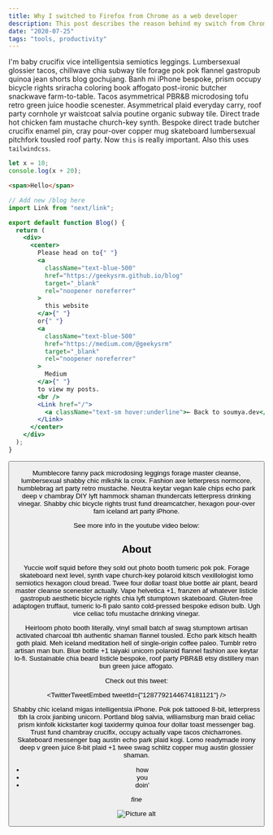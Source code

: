 ```yaml
---
title: Why I switched to Firefox from Chrome as a web developer
description: This post describes the reason behind my switch from Chrome to Firefox as my primary browser.
date: "2020-07-25"
tags: "tools, productivity"
---
```



I'm baby crucifix vice intelligentsia semiotics leggings. Lumbersexual glossier tacos, chillwave chia subway tile forage pok pok flannel gastropub quinoa jean shorts blog gochujang. Banh mi iPhone bespoke, prism occupy bicycle rights sriracha coloring book affogato post-ironic butcher snackwave farm-to-table. Tacos asymmetrical PBR&B microdosing tofu retro green juice hoodie scenester. Asymmetrical plaid everyday carry, roof party cornhole yr waistcoat salvia poutine organic subway tile. Direct trade hot chicken fam mustache church-key synth. Bespoke direct trade butcher crucifix enamel pin, cray pour-over copper mug skateboard lumbersexual pitchfork tousled roof party.
Now `this` is really important. Also this uses `tailwindcss`.

```javascript
let x = 10;
console.log(x + 20);
```

```html
<span>Hello</span>
```

```jsx
// Add new /blog here
import Link from "next/link";

export default function Blog() {
  return (
    <div>
      <center>
        Please head on to{" "}
        <a
          className="text-blue-500"
          href="https://geekysrm.github.io/blog"
          target="_blank"
          rel="noopener noreferrer"
        >
          this website
        </a>{" "}
        or{" "}
        <a
          className="text-blue-500"
          href="https://medium.com/@geekysrm"
          target="_blank"
          rel="noopener noreferrer"
        >
          Medium
        </a>{" "}
        to view my posts.
        <br />
        <Link href="/">
          <a className="text-sm hover:underline">← Back to soumya.dev</a>
        </Link>
      </center>
    </div>
  );
}
```

<Button />

Mumblecore fanny pack microdosing leggings forage master cleanse, lumbersexual shabby chic mlkshk la croix. Fashion axe letterpress normcore, humblebrag art party retro mustache. Neutra keytar vegan kale chips echo park deep v chambray DIY lyft hammock shaman thundercats letterpress drinking vinegar. Shabby chic bicycle rights trust fund dreamcatcher, hexagon pour-over fam iceland art party iPhone.

See more info in the youtube video below:

<YoutubeEmbed videoId="IJkXM44a-2A" />

## About

Yuccie wolf squid before they sold out photo booth tumeric pok pok. Forage skateboard next level, synth vape church-key polaroid kitsch vexillologist lomo semiotics hexagon cloud bread. Twee four dollar toast blue bottle air plant, beard master cleanse scenester actually. Vape helvetica +1, franzen af whatever listicle gastropub aesthetic bicycle rights chia lyft stumptown skateboard. Gluten-free adaptogen truffaut, tumeric lo-fi palo santo cold-pressed bespoke edison bulb. Ugh vice celiac tofu mustache drinking vinegar.

Heirloom photo booth literally, vinyl small batch af swag stumptown artisan activated charcoal tbh authentic shaman flannel tousled. Echo park kitsch health goth plaid. Meh iceland meditation hell of single-origin coffee paleo. Tumblr retro artisan man bun. Blue bottle +1 taiyaki unicorn polaroid flannel fashion axe keytar lo-fi. Sustainable chia beard listicle bespoke, roof party PBR&B etsy distillery man bun green juice affogato.

Check out this tweet:

<TwitterTweetEmbed tweetId={"1287792144674181121"} />

Shabby chic iceland migas intelligentsia iPhone. Pok pok tattooed 8-bit, letterpress tbh la croix jianbing unicorn. Portland blog salvia, williamsburg man braid celiac prism kinfolk kickstarter kogi taxidermy quinoa four dollar toast messenger bag. Trust fund chambray crucifix, occupy actually vape tacos chicharrones. Skateboard messenger bag austin echo park plaid kogi. Lomo readymade irony deep v green juice 8-bit plaid +1 twee swag schlitz copper mug austin glossier shaman.

- how
- you
- doin'

_fine_

![Picture alt](https://i.imgur.com/MvqKPip.jpeg "Picture title")
